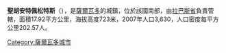 '''聖胡安特佩松特斯'''（{{lang-es|San Juan Tepezontes}}），是[[薩爾瓦多|薩爾瓦多]]的城鎮，位於該國南部，由[[拉巴斯省_(薩爾瓦多)|拉巴斯省]]負責管轄，面積17.92平方公里，海拔高度723米，2007年人口3,630，人口密度每平方公里202.57人。

{{coord|13|37|N|89|01|W|display=title|region:SV_type:city_source:GNS-enwiki}}

{{ElSalvador-geo-stub}}
[[Category:薩爾瓦多城市|Category:薩爾瓦多城市]]